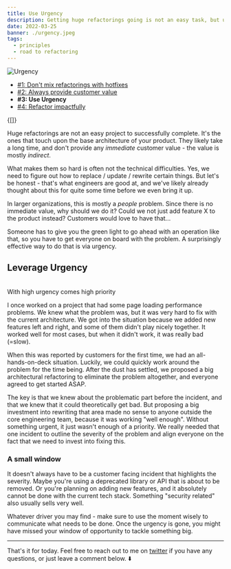 ```yaml
---
title: Use Urgency
description: Getting huge refactorings going is not an easy task, but urgency can help here.
date: 2022-03-25
banner: ./urgency.jpeg
tags:
  - principles
  - road to refactoring
---
```



<img alt="Urgency" src="./urgency.jpeg" />

<Attribution name="Nate Isaac" url="https://unsplash.com/@jubilation" />

- [#1: Don't mix refactorings with hotfixes](road-to-refactoring)
- [#2: Always provide customer value](always-provide-customer-value)
- <b>#3: Use Urgency</b>
- [#4: Refactor impactfully](refactor-impactfully)

<Translations>{[]}</Translations>

Huge refactorings are not an easy project to successfully complete. It's the ones that touch upon the base architecture of your product. They likely take a long time, and don't provide any _immediate_ customer value - the value is mostly _indirect_.

What makes them so hard is often not the technical difficulties. Yes, we need to figure out how to replace / update / rewrite certain things. But let's be honest - that's what engineers are good at, and we've likely already thought about this for quite some time before we even bring it up.

In larger organizations, this is mostly a _people_ problem. Since there is no immediate value, why should we do it? Could we not just add feature X to the product instead? Customers would love to have that...

Someone has to give you the green light to go ahead with an operation like that, so you have to get everyone on board with the problem. A surprisingly effective way to do that is via urgency.

## Leverage Urgency

<br />
<Highlight>With high urgency comes high priority</Highlight>

I once worked on a project that had some page loading performance problems. We knew what the problem was, but it was very hard to fix with the current architecture. We got into the situation because we added new features left and right, and some of them didn't play nicely together. It worked well for most cases, but when it didn't work, it was really bad (=slow).

When this was reported by customers for the first time, we had an all-hands-on-deck situation. Luckily, we could quickly work around the problem for the time being. After the dust has settled, we proposed a big architectural refactoring to eliminate the problem altogether, and everyone agreed to get started ASAP.

The key is that we knew about the problematic part before the incident, and that we knew that it could theoretically get bad. But proposing a big investment into rewriting that area made no sense to anyone outside the core engineering team, because it was working "well enough". Without something urgent, it just wasn't enough of a priority. We really needed that one incident to outline the severity of the problem and align everyone on the fact that we need to invest into fixing this.

### A small window

It doesn't always have to be a customer facing incident that highlights the severity. Maybe you're using a deprecated library or API that is about to be removed. Or you're planning on adding new features, and it absolutely cannot be done with the current tech stack. Something "security related" also usually sells very well.

Whatever driver you may find - make sure to use the moment wisely to communicate what needs to be done. Once the urgency is gone, you might have missed your window of opportunity to tackle something big.

---

That's it for today. Feel free to reach out to me on [twitter](https://twitter.com/tkdodo)
if you have any questions, or just leave a comment below. ⬇️

<Comments />

